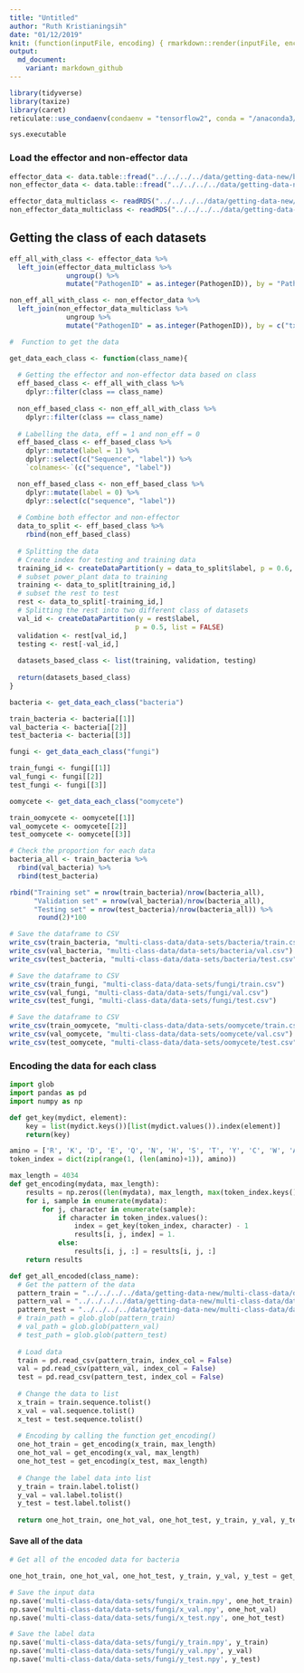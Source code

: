 ```yaml
---
title: "Untitled"
author: "Ruth Kristianingsih"
date: "01/12/2019"
knit: (function(inputFile, encoding) { rmarkdown::render(inputFile, encoding = encoding, output_dir = here::here("reports", stringr::str_remove(getwd(), here::here("scripts/r-scripts/")))) })
output:
  md_document:
    variant: markdown_github
---
```


```r
library(tidyverse)
library(taxize)
library(caret)
reticulate::use_condaenv(condaenv = "tensorflow2", conda = "/anaconda3/bin/conda")
```

```python
sys.executable
```

### Load the effector and non-effector data

```r
effector_data <- data.table::fread("../../../../data/getting-data-new/binary-class-data/effector_data.csv")
non_effector_data <- data.table::fread("../../../../data/getting-data-new/binary-class-data/non_effector_data.csv")
```


```r
effector_data_multiclass <- readRDS("../../../../data/getting-data-new/multi-class-data/class_df_effectors.rds")
non_effector_data_multiclass <- readRDS("../../../../data/getting-data-new/multi-class-data/class_df_noneffectors.rds")
``` 


## Getting the class of each datasets 


```r
eff_all_with_class <- effector_data %>% 
  left_join(effector_data_multiclass %>% 
              ungroup() %>% 
              mutate("PathogenID" = as.integer(PathogenID)), by = "PathogenID")
```


```r
non_eff_all_with_class <- non_effector_data %>% 
  left_join(non_effector_data_multiclass %>% 
              ungroup %>% 
              mutate("PathogenID" = as.integer(PathogenID)), by = c("txid" = "PathogenID"))
```

```r
#  Function to get the data 

get_data_each_class <- function(class_name){
  
  # Getting the effector and non-effector data based on class
  eff_based_class <- eff_all_with_class %>% 
    dplyr::filter(class == class_name)
  
  non_eff_based_class <- non_eff_all_with_class %>% 
    dplyr::filter(class == class_name)
  
  # Labelling the data, eff = 1 and non_eff = 0
  eff_based_class <- eff_based_class %>% 
    dplyr::mutate(label = 1) %>% 
    dplyr::select(c("Sequence", "label")) %>% 
    `colnames<-`(c("sequence", "label"))

  non_eff_based_class <- non_eff_based_class %>% 
    dplyr::mutate(label = 0) %>% 
    dplyr::select(c("sequence", "label"))
  
  # Combine both effector and non-effector
  data_to_split <- eff_based_class %>% 
    rbind(non_eff_based_class)
  
  # Splitting the data
  # Create index for testing and training data
  training_id <- createDataPartition(y = data_to_split$label, p = 0.6, list = FALSE)
  # subset power_plant data to training
  training <- data_to_split[training_id,]
  # subset the rest to test
  rest <- data_to_split[-training_id,]
  # Splitting the rest into two different class of datasets
  val_id <- createDataPartition(y = rest$label, 
                               p = 0.5, list = FALSE)
  validation <- rest[val_id,]
  testing <- rest[-val_id,]
  
  datasets_based_class <- list(training, validation, testing)
    
  return(datasets_based_class)
}
```

```r
bacteria <- get_data_each_class("bacteria")

train_bacteria <- bacteria[[1]]
val_bacteria <- bacteria[[2]]
test_bacteria <- bacteria[[3]]
```

```r
fungi <- get_data_each_class("fungi")

train_fungi <- fungi[[1]]
val_fungi <- fungi[[2]]
test_fungi <- fungi[[3]]
```

```r
oomycete <- get_data_each_class("oomycete")

train_oomycete <- oomycete[[1]]
val_oomycete <- oomycete[[2]]
test_oomycete <- oomycete[[3]]
```

```r
# Check the proportion for each data
bacteria_all <- train_bacteria %>% 
  rbind(val_bacteria) %>% 
  rbind(test_bacteria)

rbind("Training set" = nrow(train_bacteria)/nrow(bacteria_all),
      "Validation set" = nrow(val_bacteria)/nrow(bacteria_all), 
      "Testing set" = nrow(test_bacteria)/nrow(bacteria_all)) %>% 
       round(2)*100
```

```r
# Save the dataframe to CSV
write_csv(train_bacteria, "multi-class-data/data-sets/bacteria/train.csv")
write_csv(val_bacteria, "multi-class-data/data-sets/bacteria/val.csv")
write_csv(test_bacteria, "multi-class-data/data-sets/bacteria/test.csv")
```

```r
# Save the dataframe to CSV
write_csv(train_fungi, "multi-class-data/data-sets/fungi/train.csv")
write_csv(val_fungi, "multi-class-data/data-sets/fungi/val.csv")
write_csv(test_fungi, "multi-class-data/data-sets/fungi/test.csv")
```

```r
# Save the dataframe to CSV
write_csv(train_oomycete, "multi-class-data/data-sets/oomycete/train.csv")
write_csv(val_oomycete, "multi-class-data/data-sets/oomycete/val.csv")
write_csv(test_oomycete, "multi-class-data/data-sets/oomycete/test.csv")
```

### Encoding the data for each class

```python
import glob
import pandas as pd
import numpy as np
```

```python
def get_key(mydict, element):
    key = list(mydict.keys())[list(mydict.values()).index(element)]
    return(key)

amino = ['R', 'K', 'D', 'E', 'Q', 'N', 'H', 'S', 'T', 'Y', 'C', 'W', 'A', 'I', 'L', 'M', 'F', 'V', 'P', 'G']
token_index = dict(zip(range(1, (len(amino)+1)), amino))

max_length = 4034
def get_encoding(mydata, max_length):
    results = np.zeros((len(mydata), max_length, max(token_index.keys())))
    for i, sample in enumerate(mydata):
        for j, character in enumerate(sample):
            if character in token_index.values():
                index = get_key(token_index, character) - 1
                results[i, j, index] = 1. 
            else:
                results[i, j, :] = results[i, j, :]
    return results
```


```python
def get_all_encoded(class_name):
  # Get the pattern of the data
  pattern_train = "../../../../data/getting-data-new/multi-class-data/data-sets/" + class_name + "/train" + ".csv"
  pattern_val = "../../../../data/getting-data-new/multi-class-data/data-sets/" + class_name + "/val" + ".csv"
  pattern_test = "../../../../data/getting-data-new/multi-class-data/data-sets/" + class_name + "/test" + ".csv"
  # train_path = glob.glob(pattern_train)
  # val_path = glob.glob(pattern_val)
  # test_path = glob.glob(pattern_test)
  
  # Load data
  train = pd.read_csv(pattern_train, index_col = False)
  val = pd.read_csv(pattern_val, index_col = False)
  test = pd.read_csv(pattern_test, index_col = False)
  
  # Change the data to list
  x_train = train.sequence.tolist()
  x_val = val.sequence.tolist()
  x_test = test.sequence.tolist()
  
  # Encoding by calling the function get_encoding()
  one_hot_train = get_encoding(x_train, max_length)
  one_hot_val = get_encoding(x_val, max_length)
  one_hot_test = get_encoding(x_test, max_length)
  
  # Change the label data into list 
  y_train = train.label.tolist()
  y_val = val.label.tolist()
  y_test = test.label.tolist()
  
  return one_hot_train, one_hot_val, one_hot_test, y_train, y_val, y_test
```


#### Save all of the data


```python
# Get all of the encoded data for bacteria

one_hot_train, one_hot_val, one_hot_test, y_train, y_val, y_test = get_all_encoded("fungi")

# Save the input data
np.save('multi-class-data/data-sets/fungi/x_train.npy', one_hot_train)
np.save('multi-class-data/data-sets/fungi/x_val.npy', one_hot_val)
np.save('multi-class-data/data-sets/fungi/x_test.npy', one_hot_test)

# Save the label data 
np.save('multi-class-data/data-sets/fungi/y_train.npy', y_train)
np.save('multi-class-data/data-sets/fungi/y_val.npy', y_val)
np.save('multi-class-data/data-sets/fungi/y_test.npy', y_test)
```
